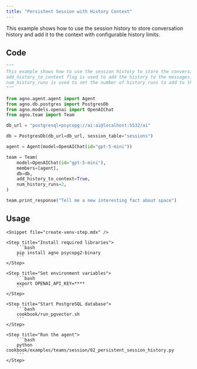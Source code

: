 ```yaml
---
title: "Persistent Session with History Context"
---
```


This example shows how to use the session history to store conversation history and add it to the context with configurable history limits.

## Code

```python cookbook/examples/teams/session/02_persistent_session_history.py
"""
This example shows how to use the session history to store the conversation history.
add_history_to_context flag is used to add the history to the messages.
num_history_runs is used to set the number of history runs to add to the messages.
"""

from agno.agent.agent import Agent
from agno.db.postgres import PostgresDb
from agno.models.openai import OpenAIChat
from agno.team import Team

db_url = "postgresql+psycopg://ai:ai@localhost:5532/ai"

db = PostgresDb(db_url=db_url, session_table="sessions")

agent = Agent(model=OpenAIChat(id="gpt-5-mini"))

team = Team(
    model=OpenAIChat(id="gpt-5-mini"),
    members=[agent],
    db=db,
    add_history_to_context=True,
    num_history_runs=2,
)

team.print_response("Tell me a new interesting fact about space")
```

## Usage

<Steps>

    <Snippet file="create-venv-step.mdx" />

    <Step title="Install required libraries">
        ```bash
        pip install agno psycopg2-binary
        ```
    </Step>

    <Step title="Set environment variables">
        ```bash
        export OPENAI_API_KEY=****
        ```
    </Step>

    <Step title="Start PostgreSQL database">
        ```bash
        cookbook/run_pgvector.sh
        ```
    </Step>

    <Step title="Run the agent">
        ```bash
        python cookbook/examples/teams/session/02_persistent_session_history.py
        ```
    </Step>

</Steps>